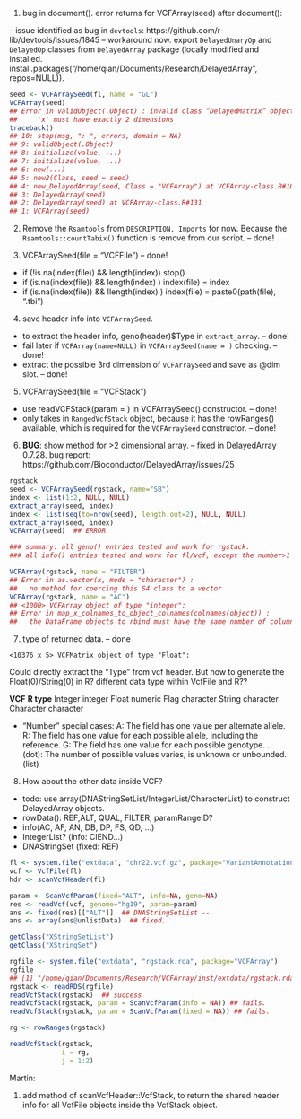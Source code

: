1. bug in document(). error returns for VCFArray(seed) after document(): 

-- issue identified as bug in `devtools`: https://github.com/r-lib/devtools/issues/1845
-- workaround now. export `DelayedUnaryOp` and `DelayedOp` classes from `DelayedArray` package (locally modified and installed. install.packages("/home/qian/Documents/Research/DelayedArray", repos=NULL)).

```r
seed <- VCFArraySeed(fl, name = "GL")
VCFArray(seed)
## Error in validObject(.Object) : invalid class “DelayedMatrix” object: 
##     'x' must have exactly 2 dimensions
traceback()
## 10: stop(msg, ": ", errors, domain = NA)
## 9: validObject(.Object)
## 8: initialize(value, ...)
## 7: initialize(value, ...)
## 6: new(...)
## 5: new2(Class, seed = seed)
## 4: new_DelayedArray(seed, Class = "VCFArray") at VCFArray-class.R#104
## 3: DelayedArray(seed)
## 2: DelayedArray(seed) at VCFArray-class.R#131
## 1: VCFArray(seed)
```

2. Remove the `Rsamtools` from `DESCRIPTION, Imports` for now. Because the `Rsamtools::countTabix()` function is remove from our script.   -- done!

3. VCFArraySeed(file = "VCFFile")  -- done!
- if (!is.na(index(file)) && length(index)) stop()
- if (is.na(index(file)) && length(index) ) index(file) = index
- if (is.na(index(file)) && !length(index) ) index(file) = paste0(path(file), ".tbi")

4. save header info into `VCFArraySeed`. 
- to extract the header info, geno(header)$Type in `extract_array`.  -- done!
- fail later if `VCFArray(name=NULL)` in `VCFArraySeed(name = )` checking.   -- done!
- extract the possible 3rd dimension of `VCFArraySeed` and save as @dim slot. -- done!
  
5. VCFArraySeed(file = "VCFStack")
- use readVCFStack(param = ) in VCFArraySeed() constructor.   -- done!
- only takes in `RangedVcfStack` object, because it has the rowRanges() available, which is required for the `VCFArraySeed` constructor. -- done!

6. **BUG**: show method for >2 dimensional array.  -- fixed in DelayedArray 0.7.28. 
   bug report: https://github.com/Bioconductor/DelayedArray/issues/25   
```r
rgstack
seed <- VCFArraySeed(rgstack, name="SB")
index <- list(1:2, NULL, NULL)
extract_array(seed, index)
index <- list(seq(to=nrow(seed), length.out=2), NULL, NULL)
extract_array(seed, index)
VCFArray(seed)  ## ERROR

### summary: all geno() entries tested and work for rgstack.
### all info() entries tested and work for fl/vcf, except the number>1 entries. 

VCFArray(rgstack, name = "FILTER")
## Error in as.vector(x, mode = "character") : 
##   no method for coercing this S4 class to a vector
VCFArray(rgstack, name = "AC")
## <1000> VCFArray object of type "integer":
## Error in map_x_colnames_to_object_colnames(colnames(object)) : 
##   the DataFrame objects to rbind must have the same number of columns
```

7. type of returned data.    -- done
```
<10376 x 5> VCFMatrix object of type "Float":
```
Could directly extract the "Type" from vcf header. But how to generate the Float(0)/String(0) in R?
different data type within VcfFile and R?? 

**VCF**    **R type**
Integer    integer
Float      numeric
Flag       character
String     character
Character  character

- "Number" special cases: 
A: The field has one value per alternate allele. 
R: The field has one value for each possible allele, including the reference.
G: The field has one value for each possible genotype. 
. (dot): The number of possible values varies, is unknown or unbounded. (list)


8. How about the other data inside VCF? 
- todo: use array(DNAStringSetList/IntegerList/CharacterList) to construct DelayedArray objects. 
- rowData(): REF,ALT, QUAL, FILTER, paramRangeID?
- info(AC, AF, AN, DB, DP, FS, QD, ...)   
- IntegerList? (info: CIEND...)
- DNAStringSet (fixed: REF)

```r
fl <- system.file("extdata", "chr22.vcf.gz", package="VariantAnnotation")
vcf <- VcfFile(fl)
hdr <- scanVcfHeader(fl)

param <- ScanVcfParam(fixed="ALT", info=NA, geno=NA)
res <- readVcf(vcf, genome="hg19", param=param)
ans <- fixed(res)[["ALT"]]  ## DNAStringSetList -- 
ans <- array(ans@unlistData)  ## fixed. 

getClass("XStringSetList")
getClass("XStringSet")

rgfile <- system.file("extdata", "rgstack.rda", package="VCFArray")
rgfile
## [1] "/home/qian/Documents/Research/VCFArray/inst/extdata/rgstack.rda"
rgstack <- readRDS(rgfile)
readVcfStack(rgstack)  ## success
readVcfStack(rgstack, param = ScanVcfParam(info = NA)) ## fails.
readVcfStack(rgstack, param = ScanVcfParam(fixed = NA)) ## fails.

rg <- rowRanges(rgstack)

readVcfStack(rgstack,
             i = rg,
             j = 1:2)
```

Martin: 

1. add method of scanVcfHeader::VcfStack, to return the shared header info for all VcfFile objects inside the VcfStack object. 



